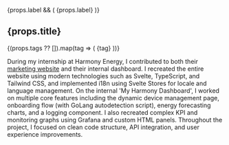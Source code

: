 

  <ProjectBanner project={props} />

  {props.label && (
    <span className="inline-block mb-4 px-3 py-1 text-sm font-semibold rounded-full bg-teal-100 text-teal-700 dark:bg-teal-900 dark:text-teal-300">
      {props.label}
    </span>
  )}


  <h2 className="text-2xl font-bold mb-4">
    <span className="bg-clip-text text-transparent bg-gradient-to-r from-teal-400 via-cyan-500 to-blue-600 dark:from-teal-300 dark:via-cyan-400 dark:to-blue-400">
       {props.title}
    </span>
  </h2>

  {(props.tags ?? []).map(tag => (
    <span
      key={tag}
      className="px-3 py-1 text-xs sm:text-sm font-mono bg-gray-200 dark:bg-slate-800 rounded-full mt-1 inline-block mr-2 mb-4 text-gray-800 dark:text-gray-200"
    >
      {tag}
    </span>
  ))}

During my internship at Harmony Energy, I contributed to both their  <a href="https://harmony.energy/" className='text-teal-500 dark:text-teal-400 hover:text-teal-300' target='_blank' rel="noopener noreferrer">marketing website</a> and their internal dashboard. I recreated the entire website using modern technologies such as Svelte, TypeScript, and Tailwind CSS, and implemented i18n using Svelte Stores for locale and language management. On the internal 'My Harmony Dashboard', I worked on multiple core features including the dynamic device management page, onboarding flow (with GoLang autodetection script), energy forecasting charts, and a logging component. I also recreated complex KPI and monitoring graphs using Grafana and custom HTML panels. Throughout the project, I focused on clean code structure, API integration, and user experience improvements.




